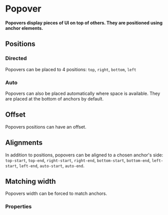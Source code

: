 # Popover

**Popovers display pieces of UI on top of others. They are positioned using anchor elements.**

<DemoBlock orientation="horizontal" demo="default" />

## Positions

### Directed

Popovers can be placed to 4 positions: `top`, `right`, `bottom`, `left`

<DemoBlock demo="positions" />

### Auto

Popovers can also be placed automatically where space is available. They are placed at the bottom of anchors by default.

<DemoBlock orientation="horizontal" demo="auto" />

## Offset

Popovers positions can have an offset.

<DemoBlock orientation="horizontal" demo="offset" />

## Alignments

In addition to positions, popovers can be aligned to a chosen anchor's side:
`top-start`, `top-end`, `right-start`, `right-end`, `bottom-start`, `bottom-end`, `left-start`, `left-end`, `auto-start`, `auto-end`.

<DemoBlock orientation="horizontal" demo="alignments" />

## Matching width

Popovers width can be forced to match anchors.

<DemoBlock demo="matching-width" />

### Properties

<PropTable component="Popover" />
